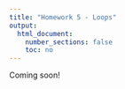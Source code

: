 ```yaml
---
title: "Homework 5 - Loops"
output:
  html_document:
    number_sections: false
    toc: no
---
```


Coming soon!
